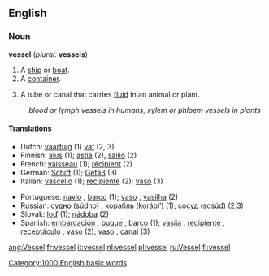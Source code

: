 ==English==

===Noun===
'''vessel''' (''plural:'' '''vessels''')

#A [[ship]] or [[boat]].
#A [[container]].
#{{biology}} A tube or canal that carries [[fluid]] in an animal or plant.
:''blood or lymph vessels in humans, xylem or phloem vessels in plants''

====Translations====
{{top}}
*Dutch: [[vaartuig]] {{n}} (1) [[vat]] {{n}} (2, 3)
*Finnish: [[alus#Finnish|alus]] (1); [[astia]] (2), [[säiliö]] (2)
*French: [[vaisseau]] {{m}} (1); [[récipient]] {{m}} (2)
*German: [[Schiff]] {{n}} (1); [[Gefäß]] {{n}} (3)
*Italian: [[vascello]] {{m}} (1); [[recipiente]] {{m}} (2); [[vaso]] {{m}} (3)
{{mid}}
*Portuguese: [[navio]] {{m}}, [[barco]] {{m}} (1); [[vaso]] {{m}}, [[vasilha]] {{f}} (2)
*Russian: [[судно]] (súdno) {{n}}, [[корабль]] (korábl’) {{m}} (1); [[сосуд]] (sosúd) {{m}} (2,3)
*Slovak: [[loď]] {{f}} (1); [[nádoba]] {{f}} (2)
*Spanish: [[embarcación]] {{f}}, [[buque]] {{m}}, [[barco]] {{m}} (1); [[vasija]] {{f}}, [[recipiente]] {{m}}, [[receptáculo]] {{m}}, [[vaso]] {{m}} (2); [[vaso]] {{m}}, [[canal]] {{m}} (3)
{{bottom}}

[[Category:1000 English basic words]]
[[ang:Vessel]]
[[fr:vessel]]
[[it:vessel]]
[[nl:vessel]]
[[pl:vessel]]
[[ru:Vessel]]
[[fi:vessel]]
